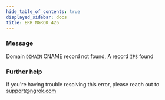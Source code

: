 ```yaml
---
hide_table_of_contents: true
displayed_sidebar: docs
title: ERR_NGROK_426
---
```


### Message

Domain `DOMAIN` CNAME record not found, A record `IPS` found

### Further help

If you're having trouble resolving this error, please reach out to [support@ngrok.com](mailto:support@ngrok.com?subject=Help%20with%20ERR_NGROK_426)
